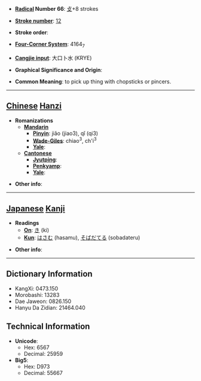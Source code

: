 * '''[[Wiktionary:Chinese radical index| Radical]] Number 66''': [[Wiktionary:Chinese radical index 攴|攴]]+8 strokes

* '''[[Wiktionary:Chinese total strokes index|Stroke number]]''': [[Wiktionary:Chinese total strokes index 12|12]]

* '''Stroke order''': 

* '''[[Wiktionary:Chinese four corner index|Four-Corner System]]''': 4164<sub>7</sub>

* '''[[Wiktionary:Chinese Cangjie index|Cangjie input]]''': 大口卜水 (KRYE)

* '''Graphical Significance and Origin''': 

* '''Common Meaning''': to pick up thing with chopsticks or pincers.

----

== [[Chinese]] [[Hanzi]] ==

* '''Romanizations'''
** '''[[Mandarin]]'''
*** '''[[Pinyin]]''': jiǎo (jiao3), qǐ (qi3)
*** '''[[Wade-Giles]]''': chiao<sup>3</sup>, ch'i<sup>3</sup>
*** '''[[Yale]]''': 
** '''[[Cantonese]]'''
*** '''[[Jyutping]]''':
*** '''[[Penkyamp]]''': 
*** '''[[Yale]]''': 

* '''Other info''': 

----

== [[Japanese]] [[Kanji]] ==

* '''Readings'''
** '''[[On]]''': [[き]] (ki)
** '''[[Kun]]''': [[はさむ]] (hasamu), [[そばだてる]] (sobadateru)

* '''Other info''':  

----

== Dictionary Information ==

* KangXi: 0473.150
* Morobashi: 13283
* Dae Jaweon: 0826.150
* Hanyu Da Zidian: 21464.040

== Technical Information ==

* '''Unicode''':
** Hex: 6567
** Decimal: 25959
* '''Big5''':
** Hex: D973
** Decimal: 55667